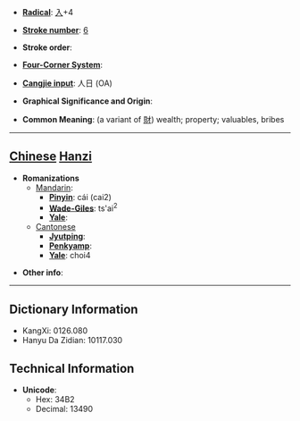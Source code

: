 * '''[[Wiktionary:Chinese radical index| Radical]]''': [[Wiktionary:Chinese radical index 入|入]]+4

* '''[[Wiktionary:Chinese total strokes index|Stroke number]]''': [[Wiktionary:Chinese total strokes index 6|6]]

* '''Stroke order''': 

* '''[[Wiktionary:Chinese four corner index|Four-Corner System]]''': 

* '''[[Wiktionary:Chinese Cangjie index|Cangjie input]]''': 人日 (OA)

* '''Graphical Significance and Origin''': 

* '''Common Meaning''': (a variant of [[財]]) wealth; property; valuables, bribes

----

== [[Chinese]] [[Hanzi]] ==

* '''Romanizations'''
** [[Mandarin]]:
*** '''[[Pinyin]]''': cái (cai2)
*** '''[[Wade-Giles]]''': ts'ai<sup>2</sup>
*** '''[[Yale]]''': 
**[[Cantonese]]
***'''[[Jyutping]]''':
***'''[[Penkyamp]]''': 
***'''[[Yale]]''': choi4

* '''Other info''': 

----

== Dictionary Information ==

* KangXi: 0126.080
* Hanyu Da Zidian: 10117.030

== Technical Information ==

* '''Unicode''':
** Hex: 34B2
** Decimal: 13490